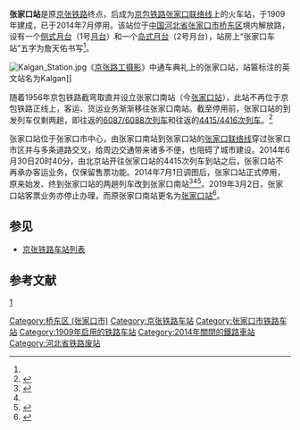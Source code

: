 {{for|原名“张家口南站”的同名车站|张家口站}}
{{Infobox China railway station
|车站名称 = 张家口站
|图片 = Zhangjiakou Railway Station 08,June 17, 2010.jpg
|图片介绍 = 张家口站原候车厅，现为张家口站机关用房
|其他名称 = 
|车站拼音 = Zhangjiakou
|英文名称 = Zhangjiakou Railway Station
|车站代码 = 12782<ref>{{cite book|author=铁道部电子计算技术中心, 铁道部运输局|title=铁路车站站名代码表：TMIS使用|publisher=中国铁道出版社|location=北京|year=1998|isbn=9787113030995|pages=10}}</ref><ref>{{cite book|title=中华人民共和国铁路车站代码（GB/T 10302-2010）|publisher=中国标准出版社|year=2010|isbn=155066140495|ignore-isbn-error=true|pages=46}}</ref>
|电报码 = ZKP
|拼音码 = ZJK
|address = [[河北省|河北省]][[张家口市|张家口市]][[桥东区_(张家口市)|桥东区]]解放路
|线路 = [[京包鐵路張家口聯絡線|京包鐵路張家口聯絡線]]
|车站等级 = 一等站
|月台数目 = 2
|opened = {{Start date|1909}}
|closed = {{End date|2014|7|1}}
}}
{{老张家口站RDT}}
{{coord|40|48|44.02|N|114|52|57.72|E|type:landmark|display=title}}

'''张家口站'''是原[[京张铁路|京张铁路]]终点，后成为[[京包铁路张家口联络线|京包铁路张家口联络线]]上的火车站，于1909年建成，已于2014年7月停用。该站位于[[中华人民共和国|中国]][[河北省|河北省]][[张家口市|张家口市]][[桥东区_(张家口市)|桥东区]]境内解放路，设有一个[[侧式月台|侧式月台]]（1号[[月台|月台]]）和一个[[岛式月台|岛式月台]]（2号月台），站房上“张家口车站”五字为詹天佑书写<ref name="Strait" />。

[[File:Kalgan_Station.jpg|thumb]]《[[京张路工摄影|京张路工摄影]]》中通车典礼上的张家口站，站匾标注的英文站名为Kalgan]]

随着1956年京包铁路截弯取直并设立张家口南站（今[[张家口站|张家口站]]），此站不再位于京包铁路正线上，客运、货运业务渐渐移往张家口南站。截至停用前，张家口站的到发列车仅剩两趟，即往返{{站|大同}}的[[6087/6088次列车|6087/6088次列车]]和往返{{站|北京}}的[[4415/4416次列车|4415/4416次列车]]。<ref name="njb">{{cite news |title=张家口老火车站今起停用 枕轨过百年未见腐朽(图) |url=http://www.chinanews.com/sh/2014/07-01/6335561.shtml |accessdate=2019-03-01 |work=新京报 |date=2014-07-01 |archive-date=2019-08-16 |archive-url=https://web.archive.org/web/20190816102717/http://www.chinanews.com/sh/2014/07-01/6335561.shtml }}</ref>

张家口站位于张家口市中心，由张家口南站到张家口站的[[张家口联络线|张家口联络线]]穿过张家口市区并与多条道路交叉，给周边交通带来诸多不便，也阻碍了城市建设。2014年6月30日20时40分，由北京站开往张家口站的4415次列车到站之后，张家口站不再承办客运业务，仅保留售票功能。2014年7月1日调图后，张家口站正式停用，原来始发、终到张家口站的两趟列车改到张家口南站<ref name="Strait">{{cite news |title=百岁张家口老火车站停运 仍留詹天佑亲笔题字(图) |url=http://www.ce.cn/cysc/jtys/tielu/201407/02/t20140702_3083449.shtml |accessdate=2019-03-01 |work=海峡都市报 |date=2014-07-02 |archive-date=2019-04-13 |archive-url=https://web.archive.org/web/20190413095522/http://www.ce.cn/cysc/jtys/tielu/201407/02/t20140702_3083449.shtml |dead-url=no }}</ref><ref name="njb" /><ref>{{cite news |title=3月1日起张家口北站停办所有客票业务 |url=http://www.zjknews.com/news/nengyuan/201902/25/235746.html |accessdate=2019-03-01 |publisher=张家口新闻网 |date=2019-01-24 |archive-date=2020-04-02 |archive-url=https://web.archive.org/web/20200402165113/http://www.zjknews.com/news/nengyuan/201902/25/235746.html |dead-url=no }}</ref>。2019年3月2日，张家口站客票业务亦停止办理，而原张家口南站更名为[[张家口站|张家口站]]<ref>{{cite news |title=咱张家口火车站有新名字啦！更名3月2日起执行！ |url=http://www.zjknews.com/news/nengyuan/201901/24/232757.html |accessdate=2019-03-01 |publisher=张家口新闻网 |date=2019-01-24 |archive-date=2021-01-02 |archive-url=https://web.archive.org/web/20210102170237/http://www.zjknews.com/news/nengyuan/201901/24/232757.html |dead-url=no }}</ref>。

==参见==
{{commonscat|Zhangjiakou Railway Station}}
*[[京张铁路车站列表|京张铁路车站列表]]

==参考文献==
[http://www.china-railway.com.cn/tlwh/tlbwg/201911/t20191104_97216.html 1] {{Wayback|url=http://www.china-railway.com.cn/tlwh/tlbwg/201911/t20191104_97216.html |date=20191203170720 }}{{reflist}}

{{start rail box|[[中国铁路|中国铁路]]}}
{{s-inop|[[茶坊乘降所|茶坊乘降所]]|{{站|张家口}}方向}}
{{s-line|[[京包鐵路張家口聯絡線|京包鐵路張家口聯絡線]]}}
{{Terminus}}
{{end box}}

{{张家口线}}
{{京包铁路}}


[[Category:桥东区_(张家口市)|Category:桥东区 (张家口市)]]
[[Category:京张铁路车站|Category:京张铁路车站]]
[[Category:张家口市铁路车站|Category:张家口市铁路车站]]
[[Category:1909年启用的铁路车站|Category:1909年启用的铁路车站]]
[[Category:2014年關閉的鐵路車站|Category:2014年關閉的鐵路車站]]
[[Category:河北省铁路废站|Category:河北省铁路废站]]